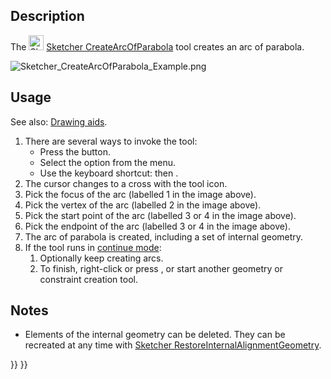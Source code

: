<languages/>

<div class="mw-translate-fuzzy">
{{Docnav/zh-cn
|[[Sketcher_CreateArcOfHyperbola/zh-cn|创建双曲线弧]]
|[[Sketcher_CompCreateBSpline/zh-cn|创建B样条]]
|[[Sketcher_Workbench/zh-cn|Sketcher]]
|IconL=Sketcher_CreateArcOfHyperbola.svg
|IconR=Sketcher_CompCreateBSpline.png
|IconC=Workbench_Sketcher.svg
}}
</div>

{{GuiCommand
|Name=Sketcher CreateArcOfParabola
|MenuLocation=Sketch → Sketcher geometries → Create arc of parabola
|Workbenches=[[Sketcher_Workbench|Sketcher]]
|Shortcut={{KEY|G}} {{KEY|J}}
|Version=0.17
|SeeAlso=[[Sketcher_CreateArcOfHyperbola|Sketcher CreateArcOfHyperbola]]
}}

==Description==

The [[Image:Sketcher_CreateArcOfParabola.svg|24px]] [[Sketcher_CreateArcOfParabola|Sketcher CreateArcOfParabola]] tool creates an arc of parabola.

[[Image:Sketcher_CreateArcOfParabola_Example.png]]
{{Caption|Arc of parabola (white) with internal geometry (dark yellow)}}

==Usage==

See also: [[Sketcher_Workbench#Drawing_aids|Drawing aids]].

# There are several ways to invoke the tool:
#* Press the {{Button|[[Image:Sketcher_CreateArcOfParabola.svg|16px]] [[Sketcher_CreateArcOfParabola|Arc of parabola by focus, vertex, endpoints]]}} button.
#* Select the {{MenuCommand|Sketcher → Sketcher geometries → [[Image:Sketcher_CreateArcOfParabola.svg|16px]] Create arc of parabola}} option from the menu.
#* Use the keyboard shortcut: {{KEY|G}} then {{KEY|J}}.
# The cursor changes to a cross with the tool icon.
# Pick the focus of the arc (labelled 1 in the image above).
# Pick the vertex of the arc (labelled 2 in the image above).
# Pick the start point of the arc (labelled 3 or 4 in the image above).
# Pick the endpoint of the arc (labelled 3 or 4 in the image above).
# The arc of parabola is created, including a set of internal geometry.
# If the tool runs in [[Sketcher_Workbench#Continue_modes|continue mode]]:
## Optionally keep creating arcs.
## To finish, right-click or press {{KEY|Esc}}, or start another geometry or constraint creation tool.

==Notes==

* Elements of the internal geometry can be deleted. They can be recreated at any time with [[Sketcher_RestoreInternalAlignmentGeometry|Sketcher RestoreInternalAlignmentGeometry]].


<div class="mw-translate-fuzzy">
{{Docnav/zh-cn
|[[Sketcher_CreateArcOfHyperbola/zh-cn|创建双曲线弧]]
|[[Sketcher_CompCreateBSpline/zh-cn|创建B样条]]
|[[Sketcher_Workbench/zh-cn|Sketcher]]
|IconL=Sketcher_CreateArcOfHyperbola.svg
|IconR=Sketcher_CompCreateBSpline.png
|IconC=Workbench_Sketcher.svg
}}
</div>

{{Sketcher Tools navi{{#translation:}}}}
{{Userdocnavi{{#translation:}}}}